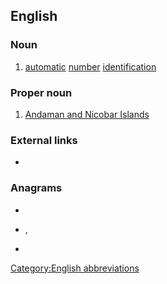{{also|ani|Ani|aní|äni|anı|-ani}}
==English==

===Noun===
{{en-noun|-}}

# {{lb|en|US|telephony}} [[automatic]] [[number]] [[identification]]

===Proper noun===
{{en-proper noun}}

# [[Andaman and Nicobar Islands]]

===External links===
* {{pedia|automatic number identification}}

===Anagrams===
* {{l|en|Ian}}
* {{l|en|ina}}, {{l|en|Ina}}
* {{l|en|NIA}}

[[Category:English abbreviations]]